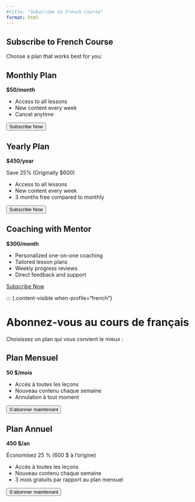 ```yaml
---
#title: "Subscribe to French Course"
format: html
---
```

::: {.content-visible when-profile="english"}

# Subscribe to French Course

Choose a plan that works best for you:

::: {.pricing-container}
::: {.pricing-card}
## Monthly Plan
**$50/month**

- Access to all lessons
- New content every week
- Cancel anytime

<button id="monthly-button" class="btn btn-primary">Subscribe Now</button>
:::

::: {.pricing-card}
## Yearly Plan
**$450/year**

<span class="discount">Save 25% (Originally $600)</span>

- Access to all lessons
- New content every week
- 3 months free compared to monthly

<button id="yearly-button" class="btn btn-primary">Subscribe Now</button>
:::

::: {.pricing-card}
## Coaching with Mentor
**$300/month**

- Personalized one-on-one coaching
- Tailored lesson plans
- Weekly progress reviews
- Direct feedback and support

<a href="https://forms.gle/cUqsy2YCYPk5X6hE9" class="btn btn-primary">Subscribe Now</a>
:::
:::

<!-- Add Stripe Checkout Script -->
<script src="https://js.stripe.com/v3/"></script>
<script>
  // Initialize Stripe with your publishable key
  const stripe = Stripe('pk_live_51OVgS8KoApplm6wZeLZNXNznTBTsu1oArI7OVynmo7k4I4V18gcjpWurGy2oKphzGxFhqHRmciStv2F1lMdt9RJZ00alfydkwz');

// Monthly Plan Button
document.getElementById('monthly-button').addEventListener('click', async () => {
    const response = await fetch('/create-checkout-session-monthly', {
        method: 'POST',
        headers: {
            'Content-Type': 'application/json',
        },
    });
    const session = await response.json();
    const result = await stripe.redirectToCheckout({ sessionId: session.id });
    if (result.error) {
        alert(result.error.message);
    }
});

// Yearly Plan Button
document.getElementById('yearly-button').addEventListener('click', async () => {
    const response = await fetch('/create-checkout-session-yearly', {
        method: 'POST',
        headers: {
            'Content-Type': 'application/json',
        },
    });
    const session = await response.json();
    const result = await stripe.redirectToCheckout({ sessionId: session.id });
    if (result.error) {
        alert(result.error.message);
    }
});
</script>

:::


::: {.content-visible when-profile="french"}


# Abonnez-vous au cours de français

Choisissez un plan qui vous convient le mieux :

::: {.pricing-container}
::: {.pricing-card}
## Plan Mensuel
**50 $/mois**

- Accès à toutes les leçons
- Nouveau contenu chaque semaine
- Annulation à tout moment

<button id="monthly-button" class="btn btn-primary">S'abonner maintenant</button>
:::

::: {.pricing-card}
## Plan Annuel
**450 $/an**

<span class="discount">Économisez 25 % (600 $ à l'origine)</span>

- Accès à toutes les leçons
- Nouveau contenu chaque semaine
- 3 mois gratuits par rapport au plan mensuel

<button id="yearly-button" class="btn btn-primary">S'abonner maintenant</button>
:::
:::
